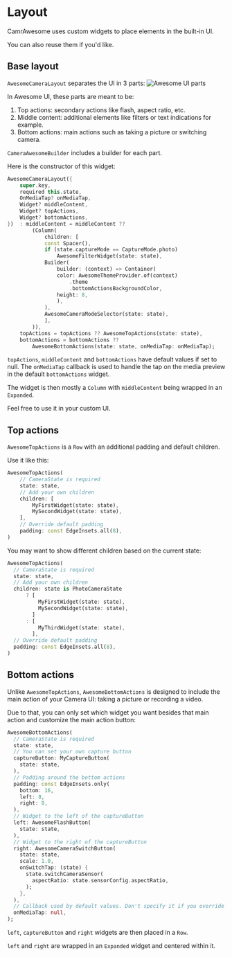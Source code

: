 # Layout

CamrAwesome uses custom widgets to place elements in the built-in UI.

You can also reuse them if you'd like.

## Base layout

`AwesomeCameraLayout` separates the UI in 3 parts:
![Awesome UI parts](/img/awesome_ui_parts.webp)

In Awesome UI, these parts are meant to be:

1. Top actions: secondary actions like flash, aspect ratio, etc.
2. Middle content: additional elements like filters or text indications for example.
3. Bottom actions: main actions such as taking a picture or switching camera.

`CameraAwesomeBuilder` includes a builder for each part.

Here is the constructor of this widget:

```dart
AwesomeCameraLayout({
    super.key,
    required this.state,
    OnMediaTap? onMediaTap,
    Widget? middleContent,
    Widget? topActions,
    Widget? bottomActions,
})  : middleContent = middleContent ??
        (Column(
            children: [
            const Spacer(),
            if (state.captureMode == CaptureMode.photo)
                AwesomeFilterWidget(state: state),
            Builder(
                builder: (context) => Container(
                color: AwesomeThemeProvider.of(context)
                    .theme
                    .bottomActionsBackgroundColor,
                height: 8,
                ),
            ),
            AwesomeCameraModeSelector(state: state),
            ],
        )),
    topActions = topActions ?? AwesomeTopActions(state: state),
    bottomActions = bottomActions ??
        AwesomeBottomActions(state: state, onMediaTap: onMediaTap);
```

`topActions`, `middleContent` and `bottomActions` have default values if set to null.
The `onMediaTap` callback is used to handle the tap on the media preview in the default `bottomActions` widget.

The widget is then mostly a `Column` with `middleContent` being wrapped in an `Expanded`.

Feel free to use it in your custom UI.

## Top actions

`AwesomeTopActions` is a `Row` with an additional padding and default children.

Use it like this:

```dart
AwesomeTopActions(
    // CameraState is required
    state: state,
    // Add your own children
    children: [
        MyFirstWidget(state: state),
        MySecondWidget(state: state),
    ],
    // Override default padding
    padding: const EdgeInsets.all(8),
)
```

You may want to show different children based on the current state:

```dart
AwesomeTopActions(
  // CameraState is required
  state: state,
  // Add your own children
  children: state is PhotoCameraState
      ? [
          MyFirstWidget(state: state),
          MySecondWidget(state: state),
        ]
      : [
          MyThirdWidget(state: state),
        ],
  // Override default padding
  padding: const EdgeInsets.all(8),
)
```

## Bottom actions

Unlike `AwesomeTopActions`, `AwesomeBottomActions` is designed to include the main action of your Camera UI: taking a picture or recording a video.

Due to that, you can only set which widget you want besides that main action and customize the main action button:
```dart
AwesomeBottomActions(
  // CameraState is required
  state: state,
  // You can set your own capture button
  captureButton: MyCaptureButton(
    state: state,
  ),
  // Padding around the bottom actions
  padding: const EdgeInsets.only(
    bottom: 16,
    left: 8,
    right: 8,
  ),
  // Widget to the left of the captureButton
  left: AwesomeFlashButton(
    state: state,
  ),
  // Widget to the right of the captureButton
  right: AwesomeCameraSwitchButton(
    state: state,
    scale: 1.0,
    onSwitchTap: (state) {
      state.switchCameraSensor(
        aspectRatio: state.sensorConfig.aspectRatio,
      );
    },
  ),
  // Callback used by default values. Don't specify it if you override left and right widgets.
  onMediaTap: null,
);
```

`left`, `captureButton` and `right` widgets are then placed in a `Row`.

`left` and `right` are wrapped in an `Expanded` widget and centered within it.